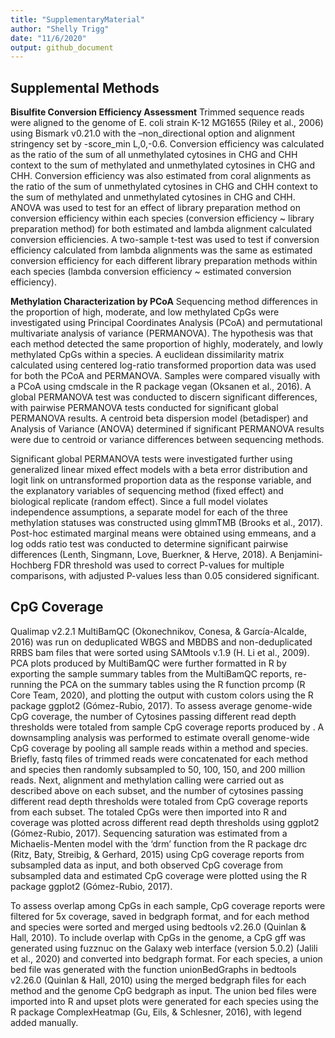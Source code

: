 ```yaml
---
title: "SupplementaryMaterial"
author: "Shelly Trigg"
date: "11/6/2020"
output: github_document
---
```


## Supplemental Methods
**Bisulfite Conversion Efficiency Assessment**
Trimmed sequence reads were aligned to the genome of E. coli strain K-12 MG1655 (Riley et al., 2006) using Bismark v0.21.0 with the --non_directional option and alignment stringency set by -score_min L,0,-0.6. Conversion efficiency was calculated as the ratio of the sum of all unmethylated cytosines in CHG and CHH context to the sum of methylated and unmethylated cytosines in CHG and CHH. Conversion efficiency was also estimated from coral alignments as the ratio of the sum of unmethylated cytosines in CHG and CHH context to the sum of methylated and unmethylated cytosines in CHG and CHH. ANOVA was used to test for an effect of library preparation method on conversion efficiency within each species (conversion efficiency ~ library preparation method) for both estimated and lambda alignment calculated conversion efficiencies. A two-sample t-test was used to test if conversion efficiency calculated from lambda alignments was the same as estimated conversion efficiency for each different library preparation methods within each species (lambda conversion efficiency ~ estimated conversion efficiency).  


**Methylation Characterization by PCoA**
Sequencing method differences in the proportion of high, moderate, and low methylated CpGs were investigated using Principal Coordinates Analysis (PCoA) and permutational multivariate analysis of variance (PERMANOVA). The hypothesis was that each method detected the same proportion of highly, moderately, and lowly methylated CpGs within a species. A euclidean dissimilarity matrix calculated using centered log-ratio transformed proportion data was used for both the PCoA and PERMANOVA. Samples were compared visually with a PCoA using cmdscale in the R package vegan (Oksanen et al., 2016). A global PERMANOVA test was conducted to discern significant differences, with pairwise PERMANOVA tests conducted for significant global PERMANOVA results. A centroid beta dispersion model (betadisper) and Analysis of Variance (ANOVA) determined if significant PERMANOVA results were due to centroid or variance differences between sequencing methods. 

Significant global PERMANOVA tests were investigated further using generalized linear mixed effect models with a beta error distribution and logit link on untransformed proportion data as the response variable, and the explanatory variables of sequencing method (fixed effect) and biological replicate (random effect). Since a full model violates independence assumptions, a separate model for each of the three methylation statuses was constructed using glmmTMB (Brooks et al., 2017). Post-hoc estimated marginal means were obtained using emmeans, and a log odds ratio test was conducted to determine significant pairwise differences (Lenth, Singmann, Love, Buerkner, & Herve, 2018). A Benjamini-Hochberg FDR threshold was used to correct P-values for multiple comparisons, with adjusted P-values less than 0.05 considered significant.

## CpG Coverage

Qualimap v2.2.1 MultiBamQC (Okonechnikov, Conesa, & García-Alcalde, 2016) was run on deduplicated WBGS and MBDBS and non-deduplicated RRBS bam files that were sorted using SAMtools v.1.9 (H. Li et al., 2009). PCA plots produced by MultiBamQC were further formatted in R by exporting the sample summary tables from the MultiBamQC reports, re-running the PCA on the summary tables using the R function prcomp (R Core Team, 2020), and plotting the output with custom colors using the R package ggplot2 (Gómez-Rubio, 2017). To assess average genome-wide CpG coverage, the number of Cytosines passing different read depth thresholds were totaled from sample CpG coverage reports produced by . A downsampling analysis was performed to estimate overall genome-wide CpG coverage by pooling all sample reads within a method and species. Briefly, fastq files of trimmed reads were concatenated for each method and species then randomly subsampled to 50, 100, 150, and 200 million reads. Next, alignment and methylation calling were carried out as described above on each subset, and the number of cytosines passing different read depth thresholds were totaled from CpG coverage reports from each subset. The totaled CpGs were then imported into R and coverage was plotted across different read depth thresholds using ggplot2 (Gómez-Rubio, 2017). Sequencing saturation was estimated from a Michaelis-Menten model with the ‘drm’ function from the R package drc (Ritz, Baty, Streibig, & Gerhard, 2015) using CpG coverage reports from subsampled data as input, and both observed CpG coverage from subsampled data and estimated CpG coverage were plotted using the R package ggplot2 (Gómez-Rubio, 2017). 

To assess overlap among CpGs in each sample, CpG coverage reports were filtered for 5x coverage, saved in bedgraph format, and for each method and species were sorted and merged using bedtools v2.26.0 (Quinlan & Hall, 2010). To include overlap with CpGs in the genome, a CpG gff was generated using fuzznuc on the Galaxy web interface (version 5.0.2) (Jalili et al., 2020) and converted into bedgraph format. For each species, a union bed file was generated with the function unionBedGraphs in bedtools v2.26.0 (Quinlan & Hall, 2010) using the merged bedgraph files for each method and the genome CpG bedgraph as input. The union bed files were imported into R and upset plots were generated for each species using the R package ComplexHeatmap (Gu, Eils, & Schlesner, 2016), with legend added manually.




